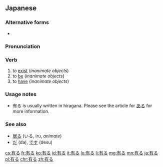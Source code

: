 ==Japanese==
{{ja-kanjitab|あ|sort=ある|yomi=kun}}

===Alternative forms===
* {{l|ja|在る}}

===Pronunciation===
{{ja-pron|ある|acc=a}}

===Verb===
{{ja-verb|ある|type=1|tr=intrans}}

# to [[exist]] (''inanimate objects'')
# to [[be]] (''inanimate objects'')
# to [[have]] (''inanimate objects'')

===Usage notes===
* 有る is usually written in hiragana. Please see the article for [[ある]] for more information.

===See also===
* [[居る]] (いる, iru, ''animate'')
* [[だ]] (da), [[です]] (desu)

[[cs:有る]]
[[fr:有る]]
[[ko:有る]]
[[id:有る]]
[[it:有る]]
[[lo:有る]]
[[li:有る]]
[[mg:有る]]
[[mn:有る]]
[[ja:有る]]
[[pl:有る]]
[[chr:有る]]
[[zh:有る]]